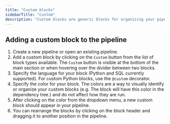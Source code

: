 ```yaml
---
title: "Custom blocks"
sidebarTitle: "Custom"
description: "Custom blocks are generic blocks for organizing your pipeline that may not fit into any of the other category of blocks. Unlike Scratchpad blocks, Custom blocks are executed as part of the pipeline."
---
```


## Adding a custom block to the pipeline

1. Create a new pipeline or open an existing pipeline.
2. Add a custom block by clicking on the `Custom` button from the list of block types available.
The `Custom` button is visible at the bottom of the main section or when hovering over the divider between two blocks.
3. Specify the language for your block (Python and SQL currently supported). For custom Python blocks, use the `@custom` decorator.
4. Specify the color for your block. The colors are a way to visually identify or organize your custom blocks (e.g. The block will have this color in the dependency tree.) and do not affect how they are run.
5. After clicking on the color from the dropdown menu, a new custom block should appear in your pipeline.
6. You can rearrange the blocks by clicking on the block header and dragging it to another position in the pipeline.
